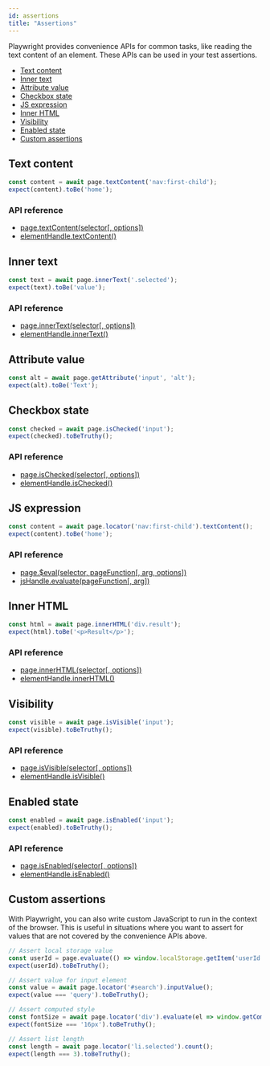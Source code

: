 ```yaml
---
id: assertions
title: "Assertions"
---
```


Playwright provides convenience APIs for common tasks, like reading the text content of an element. These APIs can be used in your test assertions.

- [Text content](#text-content)
- [Inner text](#inner-text)
- [Attribute value](#attribute-value)
- [Checkbox state](#checkbox-state)
- [JS expression](#js-expression)
- [Inner HTML](#inner-html)
- [Visibility](#visibility)
- [Enabled state](#enabled-state)
- [Custom assertions](#custom-assertions)

## Text content

```js
const content = await page.textContent('nav:first-child');
expect(content).toBe('home');
```

### API reference
- [page.textContent(selector[, options])](./api/class-page.mdx#page-text-content)
- [elementHandle.textContent()](./api/class-elementhandle.mdx#element-handle-text-content)

## Inner text

```js
const text = await page.innerText('.selected');
expect(text).toBe('value');
```

### API reference
- [page.innerText(selector[, options])](./api/class-page.mdx#page-inner-text)
- [elementHandle.innerText()](./api/class-elementhandle.mdx#element-handle-inner-text)

## Attribute value

```js
const alt = await page.getAttribute('input', 'alt');
expect(alt).toBe('Text');
```

## Checkbox state

```js
const checked = await page.isChecked('input');
expect(checked).toBeTruthy();
```

### API reference
- [page.isChecked(selector[, options])](./api/class-page.mdx#page-is-checked)
- [elementHandle.isChecked()](./api/class-elementhandle.mdx#element-handle-is-checked)

## JS expression

```js
const content = await page.locator('nav:first-child').textContent();
expect(content).toBe('home');
```

### API reference
- [page.$eval(selector, pageFunction[, arg, options])](./api/class-page.mdx#page-eval-on-selector)
- [jsHandle.evaluate(pageFunction[, arg])](./api/class-jshandle.mdx#js-handle-evaluate)

## Inner HTML

```js
const html = await page.innerHTML('div.result');
expect(html).toBe('<p>Result</p>');
```

### API reference
- [page.innerHTML(selector[, options])](./api/class-page.mdx#page-inner-html)
- [elementHandle.innerHTML()](./api/class-elementhandle.mdx#element-handle-inner-html)

## Visibility

```js
const visible = await page.isVisible('input');
expect(visible).toBeTruthy();
```

### API reference
- [page.isVisible(selector[, options])](./api/class-page.mdx#page-is-visible)
- [elementHandle.isVisible()](./api/class-elementhandle.mdx#element-handle-is-visible)

## Enabled state

```js
const enabled = await page.isEnabled('input');
expect(enabled).toBeTruthy();
```

### API reference
- [page.isEnabled(selector[, options])](./api/class-page.mdx#page-is-enabled)
- [elementHandle.isEnabled()](./api/class-elementhandle.mdx#element-handle-is-enabled)

## Custom assertions

With Playwright, you can also write custom JavaScript to run in the context of the browser. This is useful in situations where you want to assert for values that are not covered by the convenience APIs above.

```js
// Assert local storage value
const userId = page.evaluate(() => window.localStorage.getItem('userId'));
expect(userId).toBeTruthy();

// Assert value for input element
const value = await page.locator('#search').inputValue();
expect(value === 'query').toBeTruthy();

// Assert computed style
const fontSize = await page.locator('div').evaluate(el => window.getComputedStyle(el).fontSize);
expect(fontSize === '16px').toBeTruthy();

// Assert list length
const length = await page.locator('li.selected').count();
expect(length === 3).toBeTruthy();
```


[Accessibility]: ./api/class-accessibility.mdx "Accessibility"
[Android]: ./api/class-android.mdx "Android"
[AndroidDevice]: ./api/class-androiddevice.mdx "AndroidDevice"
[AndroidInput]: ./api/class-androidinput.mdx "AndroidInput"
[AndroidSocket]: ./api/class-androidsocket.mdx "AndroidSocket"
[AndroidWebView]: ./api/class-androidwebview.mdx "AndroidWebView"
[APIRequest]: ./api/class-apirequest.mdx "APIRequest"
[APIRequestContext]: ./api/class-apirequestcontext.mdx "APIRequestContext"
[APIResponse]: ./api/class-apiresponse.mdx "APIResponse"
[Browser]: ./api/class-browser.mdx "Browser"
[BrowserContext]: ./api/class-browsercontext.mdx "BrowserContext"
[BrowserServer]: ./api/class-browserserver.mdx "BrowserServer"
[BrowserType]: ./api/class-browsertype.mdx "BrowserType"
[CDPSession]: ./api/class-cdpsession.mdx "CDPSession"
[ConsoleMessage]: ./api/class-consolemessage.mdx "ConsoleMessage"
[Coverage]: ./api/class-coverage.mdx "Coverage"
[Dialog]: ./api/class-dialog.mdx "Dialog"
[Download]: ./api/class-download.mdx "Download"
[Electron]: ./api/class-electron.mdx "Electron"
[ElectronApplication]: ./api/class-electronapplication.mdx "ElectronApplication"
[ElementHandle]: ./api/class-elementhandle.mdx "ElementHandle"
[FileChooser]: ./api/class-filechooser.mdx "FileChooser"
[Frame]: ./api/class-frame.mdx "Frame"
[FrameLocator]: ./api/class-framelocator.mdx "FrameLocator"
[JSHandle]: ./api/class-jshandle.mdx "JSHandle"
[Keyboard]: ./api/class-keyboard.mdx "Keyboard"
[Locator]: ./api/class-locator.mdx "Locator"
[Logger]: ./api/class-logger.mdx "Logger"
[Mouse]: ./api/class-mouse.mdx "Mouse"
[Page]: ./api/class-page.mdx "Page"
[Playwright]: ./api/class-playwright.mdx "Playwright"
[Request]: ./api/class-request.mdx "Request"
[Response]: ./api/class-response.mdx "Response"
[Route]: ./api/class-route.mdx "Route"
[Selectors]: ./api/class-selectors.mdx "Selectors"
[TimeoutError]: ./api/class-timeouterror.mdx "TimeoutError"
[Touchscreen]: ./api/class-touchscreen.mdx "Touchscreen"
[Tracing]: ./api/class-tracing.mdx "Tracing"
[Video]: ./api/class-video.mdx "Video"
[WebSocket]: ./api/class-websocket.mdx "WebSocket"
[Worker]: ./api/class-worker.mdx "Worker"
[Fixtures]: ./api/class-fixtures.mdx "Fixtures"
[Test]: ./api/class-test.mdx "Test"
[TestConfig]: ./api/class-testconfig.mdx "TestConfig"
[TestError]: ./api/class-testerror.mdx "TestError"
[TestInfo]: ./api/class-testinfo.mdx "TestInfo"
[TestOptions]: ./api/class-testoptions.mdx "TestOptions"
[TestProject]: ./api/class-testproject.mdx "TestProject"
[WorkerInfo]: ./api/class-workerinfo.mdx "WorkerInfo"
[Location]: ./api/class-location.mdx "Location"
[Reporter]: ./api/class-reporter.mdx "Reporter"
[Suite]: ./api/class-suite.mdx "Suite"
[TestCase]: ./api/class-testcase.mdx "TestCase"
[TestResult]: ./api/class-testresult.mdx "TestResult"
[TestStep]: ./api/class-teststep.mdx "TestStep"
[Element]: https://developer.mozilla.org/en-US/docs/Web/API/element "Element"
[EvaluationArgument]: ./evaluating.mdx#evaluation-argument "EvaluationArgument"
[Promise]: https://developer.mozilla.org/en-US/docs/Web/JavaScript/Reference/Global_Objects/Promise "Promise"
[iterator]: https://developer.mozilla.org/en-US/docs/Web/JavaScript/Reference/Iteration_protocols "Iterator"
[origin]: https://developer.mozilla.org/en-US/docs/Glossary/Origin "Origin"
[selector]: https://developer.mozilla.org/en-US/docs/Web/CSS/CSS_Selectors "selector"
[Serializable]: https://developer.mozilla.org/en-US/docs/Web/JavaScript/Reference/Global_Objects/JSON/stringify#Description "Serializable"
[UIEvent.detail]: https://developer.mozilla.org/en-US/docs/Web/API/UIEvent/detail "UIEvent.detail"
[UnixTime]: https://en.wikipedia.org/wiki/Unix_time "Unix Time"
[xpath]: https://developer.mozilla.org/en-US/docs/Web/XPath "xpath"

[Array]: https://developer.mozilla.org/en-US/docs/Web/JavaScript/Reference/Global_Objects/Array "Array"
[boolean]: https://developer.mozilla.org/en-US/docs/Web/JavaScript/Data_structures#Boolean_type "Boolean"
[Buffer]: https://nodejs.org/api/buffer.html#buffer_class_buffer "Buffer"
[ChildProcess]: https://nodejs.org/api/child_process.html "ChildProcess"
[Error]: https://nodejs.org/api/errors.html#errors_class_error "Error"
[EventEmitter]: https://nodejs.org/api/events.html#events_class_eventemitter "EventEmitter"
[function]: https://developer.mozilla.org/en-US/docs/Web/JavaScript/Reference/Global_Objects/Function "Function"
[Map]: https://developer.mozilla.org/en-US/docs/Web/JavaScript/Reference/Global_Objects/Map "Map"
[null]: https://developer.mozilla.org/en-US/docs/Web/JavaScript/Reference/Global_Objects/null "null"
[number]: https://developer.mozilla.org/en-US/docs/Web/JavaScript/Data_structures#Number_type "Number"
[Object]: https://developer.mozilla.org/en-US/docs/Web/JavaScript/Reference/Global_Objects/Object "Object"
[Promise]: https://developer.mozilla.org/en-US/docs/Web/JavaScript/Reference/Global_Objects/Promise "Promise"
[Readable]: https://nodejs.org/api/stream.html#stream_class_stream_readable "Readable"
[RegExp]: https://developer.mozilla.org/en-US/docs/Web/JavaScript/Reference/Global_Objects/RegExp "RegExp"
[string]: https://developer.mozilla.org/en-US/docs/Web/JavaScript/Data_structures#String_type "string"
[void]: https://developer.mozilla.org/en-US/docs/Web/JavaScript/Reference/Global_Objects/undefined "void"
[URL]: https://nodejs.org/api/url.html "URL"

[all available image tags]: https://mcr.microsoft.com/v2/playwright/tags/list "all available image tags"
[Docker Hub]: https://hub.docker.com/_/microsoft-playwright "Docker Hub"
[Dockerfile.focal]: https://github.com/microsoft/playwright/blob/master/utils/docker/Dockerfile.focal "Dockerfile.focal"
